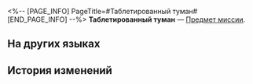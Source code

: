 <%-- [PAGE_INFO]
PageTitle=#Таблетированный туман#
[END_PAGE_INFO] --%>
{{Предмет Инфобокс
|id          = 140198
|Изображение = Предмет Таблетированный туман.png
|Тип         = Предмет миссии
|Инвентарь   = Миссии
|Редкость    = 3
|Эффект      = 
|Описание    = По словам Дань Шу, это лекарство придаёт телу лёгкость и продлевает жизнь. Она главный алхимик из Комиссии по алхимии, да и знакомы вы давно, поэтому, скорей всего, ей можно доверять.
}}
'''Таблетированный туман''' — [[Предмет миссии]].

==На других языках==
{{На других языках
|en   = Brumedew Concentrate Pellet
|zhs  = 餐云承露丹
|zht  = 餐雲承露丹
|ja   = 餐雲承露丹
|ko   = 찬운승로단
|es   = Píldora de brumaniebla concentrada
|fr   = Comprimé concentré de brume de rosée
|ru   = Таблетированный туман
|th   = ยาน้ำค้างเร้นธุลี
|vi   = Xan Vân Thừa Lộ Đan
|de   = Kügelchen aus Dunsttau-Konzentrat
|id   = Pil Konsentrat Embun
|pt   = Bolinho Medicinal de Orvanévoa Concentrado
}}

==История изменений==
{{История изменений|3.5}}